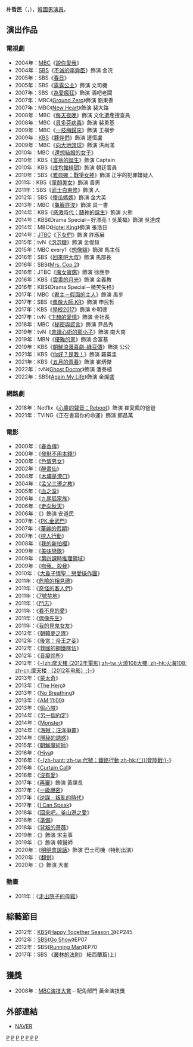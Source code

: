 {{BLP unsourced|time=2020-10-27T08:30:05+00:00}}
{{藝人
|姓名 = 朴哲民
|類型 = 男演員
|圖片 = Park Chul-min.jpg
|圖片尺寸 = 
|圖片簡介 = 
|本名 = 
|外文名 = 박철민
|外文 = ko
|羅馬拼音 =  Park Cheol Min
|英文名 =
|暱稱 =
|其他藝名 = 
|國籍 = {{KOR}}
|出生日期 = {{birth_date_and_age|1967|1|18}}
|出生地點 = {{KOR}}[[光州廣域市|光州廣域市]]
|宗教信仰 = 
|語言 = [[韓語|韓語]]
|職業 = [[演員|演員]]
|教育程度 = [[中央大學_(韓國)|中央大學]]工商管理學學士
|配偶  =
|出道作 = 
|出道日期 = 1994年
|代表作 = 
|活躍年代 =
|唱片公司 = 
|經紀公司 = The Pium Entertainment
|相關團體 = 
|網站 = 
}}

'''朴哲民'''（{{lang-ko|박철민}}，{{bd|1967年|1月18日}}），[[韓國|韓國]][[男演員|男演員]]。

== 演出作品 ==

=== 電視劇 ===
*2004年：[[文化廣播_(韓國)|MBC]]《[[說你愛我|說你愛我]]》
*2004年：[[SBS_(韓國)|SBS]]《[[不滅的李舜臣|不滅的李舜臣]]》飾演 金浣
*2005年：SBS《[[春日_(韩国电视剧)|春日]]》
*2005年：SBS《[[露露公主|露露公主]]》飾演 文司機
*2007年：SBS《[[為愛瘋狂|為愛瘋狂]]》飾演 酒吧老闆
*2007年：MBC《[[Ground_Zero|Ground Zero]]》飾演 劉東善
*2007年：MBC《[[New_Heart|New Heart]]》飾演 裴大路
*2008年：MBC《[[每天夜晚|每天夜晚]]》飾演 文化遺產搜查員
*2008年：MBC《[[貝多芬病毒|貝多芬病毒]]》飾演 裴勇基
*2009年：MBC《[[一枝梅歸來|一枝梅歸來]]》飾演 王橫步
*2009年：[[韓國放送公社|KBS]]《[[夥伴們|夥伴們]]》飾演 邊恆盧
*2009年：MBC《[[向大地頭球|向大地頭球]]》飾演 洪尚滿
*2010年：MBC《[[還想結婚的女子|還想結婚的女子]]》
*2010年：KBS《[[富翁的誕生|富翁的誕生]]》飾演 Captain
*2010年：KBS《[[成均館緋聞|成均館緋聞]]》飾演 朝廷官員
*2010年：SBS《[[雅典娜：戰爭女神|雅典娜：戰爭女神]]》飾演 正宇的犯罪嫌疑人
*2011年：KBS《[[童顏美女|童顏美女]]》飾演 善男
*2011年：SBS《[[武士白東修|武士白東修]]》飾演 人
*2012年：SBS《[[傻瓜媽媽|傻瓜媽媽]]》飾演 金大英
*2013年：MBC《[[龜巖許浚|龜巖許浚]]》飾演 具一書
*2014年：KBS《[[感激時代：鬪神的誕生|感激時代：鬪神的誕生]]》飾演 火熊
*2014年：KBS《Drama Special－好漂亮！吳萬福》飾演 吳達成
*2014年：MBC《[[Hotel_King|Hotel King]]》飾演 張浩日
*2014年：[[JTBC|JTBC]]《[[下女們|下女們]]》飾演 許應展
*2015年：tvN《[[泡泡糖_(電視劇)|泡泡糖]]》飾演 金俊赫
*2015年：MBC every1《[[想像貓|想像貓]]》飾演 馬主任
*2016年：SBS《[[回來吧大叔|回來吧大叔]]》飾演 馬部長
*2016年：SBS《[[Mrs._Cop_2|Mrs. Cop 2]]》
*2016年：JTBC《[[魔女寶鑑|魔女寶鑑]]》飾演 徐應參
*2016年：KBS《[[雲畫的月光|雲畫的月光]]》飾演 金義教
*2016年：KBS《Drama Special－微笑失格》
*2017年：MBC《[[君主－假面的主人|君主－假面的主人]]》飾演 禹步
*2017年：SBS《[[偶像大師.KR|偶像大師.KR]]》飾演 申民哲
*2017年：KBS《[[學校2017|學校2017]]》飾演 朴明德
*2017年：tvN《[[卞赫的愛情|卞赫的愛情]]》飾演 金社長
*2018年：MBC《[[秘密與謊言_(電視劇)|秘密與謊言]]》飾演 尹昌秀
*2019年：tvN《[[會讀心術的那小子|會讀心術的那小子]]》飾演 南大南
*2019年：MBN《[[優雅的家|優雅的家]]》飾演 金富基
*2019年：KBS《[[朝鮮浪漫喜劇–綠豆傳|朝鮮浪漫喜劇–綠豆傳]]》飾演 公公
*2021年：KBS《[[你好？是我！|你好？是我！]]》飾演 羅英圭
*2021年：KBS《[[五月的青春|五月的青春]]》飾演 崔炳傑
*2022年：tvN《[[Ghost_Doctor|Ghost Doctor]]》飾演 潘泰植
*2022年：SBS《[[Again_My_Life|Again My Life]]》飾演 金燦盛

=== 網路劇 ===
*2018年：Netflix《[[心裡的聲音重啟：宅男們|心靈的聲音：Reboot]]》飾演 崔愛鳳的爸爸
*2021年：TVING《正在書寫你的命運》飾演 鄭昌萬

=== 電影 ===
*2000年：《[[春香傳_(2000年韓國電影)|春香傳]]》
*2000年：《[[發財不用本錢!|發財不用本錢!]]》
*2000年：《[[色情男女|色情男女]]》
*2002年：《[[醉畫仙|醉畫仙]]》
*2004年：《[[木埔是港口|木埔是港口]]》
*2004年：《[[孟父三遷之教|孟父三遷之教]]》
*2005年：《[[血之淚|血之淚]]》
*2006年：《[[九尾狐家族|九尾狐家族]]》
*2006年：《[[走向秋天|走向秋天]]》
*2006年：《{{link-ko|誰上我的床|누가 그녀와 잤을까?}}》飾演 安道民
*2007年：《[[PK.金武門|PK.金武門]]》
*2007年：《[[華麗的假期|華麗的假期]]》
*2007年：《[[挖人行動|挖人行動]]》
*2008年：《[[我的新拍檔|我的新拍檔]]》
*2009年：《[[美味戀歌|美味戀歌]]》
*2009年：《[[第四課時推理領域|第四課時推理領域]]》
*2009年：《[[吻我，殺我|吻我，殺我]]》
*2010年：《[[大鼻子情聖：戀愛操作團|大鼻子情聖：戀愛操作團]]》
*2011年：《[[危險的相見禮|危險的相見禮]]》
*2011年：《[[奇怪的客人們|奇怪的客人們]]》
*2011年：《[[7號禁地|7號禁地]]》
*2011年：《[[鬥志|鬥志]]》
*2011年：《[[看不見的愛|看不見的愛]]》
*2011年：《[[偶像先生|偶像先生]]》
*2011年：《[[我的見鬼女友|我的見鬼女友]]》
*2012年：《[[朝韓夢之隊|朝韓夢之隊]]》
*2012年：《[[後宮：帝王之妾|後宮：帝王之妾]]》
*2012年：《[[救國的鋼鐵隊伍|救國的鋼鐵隊伍]]》
*2012年：《[[音癡診所|音癡診所]]》
*2012年：《[[火燒108大樓|-{zh:摩天樓 (2012年電影);zh-tw:火燒108大樓; zh-hk:火海108; zh-cn:摩天楼 （2012年电影）;}-]]》
*2013年：《[[蒙太奇_(電影)|蒙太奇]]》
*2013年：《[[The_Hero|The Hero]]》
*2013年：《[[No_Breathing|No Breathing]]》
*2013年：《[[AM_11:00|AM 11:00]]》
*2013年：《[[偷心賊|偷心賊]]》
*2014年：《[[另一個約定|另一個約定]]》
*2014年：《[[Monster_(電影)|Monster]]》
*2014年：《[[海賊：汪洋爭霸|海賊：汪洋爭霸]]》
*2014年：《[[隱秘的誘惑|隱秘的誘惑]]》
*2015年：《[[朝鮮魔術師|朝鮮魔術師]]》
*2016年：《[[Hiya|Hiya]]》
*2016年：《[[代號：鐵鉻行動|-{zh-hant:;zh-tw:代號：鐵鉻行動;zh-hk:仁川登陸戰;}-]]》
*2016年：《[[Curtain_Call|Curtain Call]]》
*2016年：《[[沒有愛|沒有愛]]》
*2017年：《[[再審|再審]]》飾演 黃課長
*2017年：《[[一級機密|一級機密]]》
*2017年：《[[逆謀_-_叛亂的時代|逆謀 - 叛亂的時代]]》
*2017年：《[[I_Can_Speak|I Can Speak]]》
*2018年：《[[回來吧，釜山港之愛|回來吧，釜山港之愛]]》
*2018年：《[[準備_(電影)|準備]]》
*2018年：《[[背叛的薔薇|背叛的薔薇]]》
*2019年：《{{link-ko|我的特級兄弟|나의 특별한 형제}}》飾演 宋主事
*2019年：《{{link-ko|涯月|애월}}》飾演 韓醫師
*2020年：《[[明明會說話|明明會說話]]》飾演 巴士司機（特別出演）
*2020年：《[[翻供|翻供]]》
*2020年：《{{link-ko|說唱藝人|소리꾼}}》飾演 大峯

=== 動畫 ===
*2011年：《[[走出院子的母雞|走出院子的母雞]]》

== 綜藝節目 ==
*2012年：[[韓國放送公社|KBS]]《[[歡樂在一起|Happy Together Season 3]]》EP245
*2012年：[[SBS_(韓國)|SBS]]《[[Go_Show|Go Show]]》EP07
*2012年：SBS《[[Running_Man|Running Man]]》EP70
*2017年：SBS 《[[叢林的法則|叢林的法則]]》 紐西蘭篇(上)

== 獲獎 ==
*2008年：[[MBC演技大賞|MBC演技大賞]]－配角部門 黃金演技獎
== 外部連結 ==
*[http://people.search.naver.com/search.naver?where=nexearch&sm=tab_ppn&query=%EB%B0%95%EC%B2%A0%EB%AF%BC&os=98452&ie=utf8&key=PeopleService NAVER] {{Wayback|url=http://people.search.naver.com/search.naver?where=nexearch&sm=tab_ppn&query=%EB%B0%95%EC%B2%A0%EB%AF%BC&os=98452&ie=utf8&key=PeopleService |date=20160304121602 }}{{ko}}
{{J Wide Company}}
{{黃金攝影獎最佳男配角}}
[[Category:韓國電視演員|P]]
[[Category:韓國電影演員|P]]
[[Category:韓國中央大學校友|P]]
[[Category:光州廣域市出身人物|P]]
[[Category:朴姓|P]]
[[Category:韓國男演員|P]]
[[Category:1967年出生|P]]